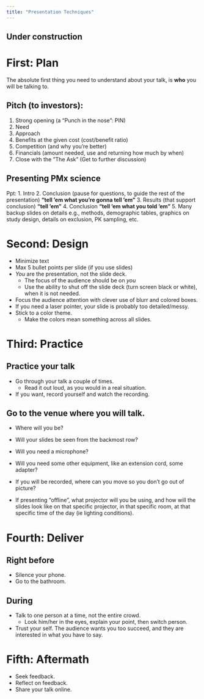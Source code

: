 ```yaml
---
title: "Presentation Techniques"
---
```


:::{.callout-caution}
# Under construction
:::

# First: Plan

The absolute first thing you need to understand about your talk, is **who** you will be talking to.

## Pitch (to investors):

1. Strong opening (a "Punch in the nose": PIN)
2. Need
3. Approach
4. Benefits at the given cost (cost/benefit ratio)
5. Competition (and why you’re better)
6. Financials (amount needed, use and returning how much by when)
7. Close with the ”The Ask” (Get to further discussion)

## Presenting PMx science

Ppt:
1. Intro
2. Conclusion (pause for questions, to guide the rest of the presentation) **"tell ’em what you’re gonna tell ’em"**
3. Results (that support conclusion) **"tell ’em"**
4. Conclusion **"tell ’em what you told ’em"**
5. Many backup slides on details e.g., methods, demographic tables, graphics on study design, details on exclusion, PK sampling, etc.

# Second: Design

* Minimize text
* Max 5 bullet points per slide (if you use slides)
* *You* are the presentation, not the slide deck.
  * The focus of the audience should be on *you*
  * Use the ability to shut off the slide deck (turn screen black or white), when it is not needed.
* Focus the audience attention with clever use of blurr and colored boxes.
* If you need a laser pointer, your slide is probably too detailed/messy.
* Stick to a color theme.
  * Make the colors mean something across all slides.

# Third: Practice

## Practice your talk

* Go through your talk a couple of times.
  * Read it out loud, as you would in a real situation.
* If you want, record yourself and watch the recording.

## Go to the venue where you will talk.

* Where will you be?
* Will your slides be seen from the backmost row?
* Will you need a microphone?
* Will you need some other equipment, like an extension cord, some adapter?
* If you will be recorded, where can you move so you don't go out of picture?

* If presenting "offline", what projector will you be using, and how will the slides look like on that specific projector, in that specific room, at that specific time of the day (ie lighting conditions).


# Fourth: Deliver

## Right before

* Silence your phone.
* Go to the bathroom.

## During

* Talk to one person at a time, not the entire crowd.
  * Look him/her in the eyes, explain your point, then switch person.
* Trust your self. The audience wants you too succeed, and they are interested in what you have to say.

# Fifth: Aftermath

* Seek feedback.
* Reflect on feedback.
* Share your talk online.
